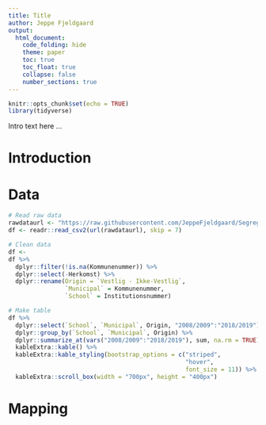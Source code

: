 ```yaml
---
title: Title
author: Jeppe Fjeldgaard
output: 
  html_document:
    code_folding: hide
    theme: paper 
    toc: true
    toc_float: true
    collapse: false
    number_sections: true
---
```

```r
knitr::opts_chunk$set(echo = TRUE)
library(tidyverse)
```


Intro text here ...

# Introduction

# Data 

```r

# Read raw data
rawdataurl <- "https://raw.githubusercontent.com/JeppeFjeldgaard/Segregation/master/Elevtal.csv"
df <- readr::read_csv2(url(rawdataurl), skip = 7) 

# Clean data
df <- 
df %>% 
  dplyr::filter(!is.na(Kommunenummer)) %>% 
  dplyr::select(-Herkomst) %>% 
  dplyr::rename(Origin = `Vestlig - Ikke-Vestlig`, 
                `Municipal` = Kommunenummer,
                `School` = Institutionsnummer)

# Make table
df %>% 
  dplyr::select(`School`, `Municipal`, Origin, "2008/2009":"2018/2019") %>% 
  dplyr::group_by(`School`, `Municipal`, Origin) %>% 
  dplyr::summarize_at(vars("2008/2009":"2018/2019"), sum, na.rm = TRUE) %>% 
  kableExtra::kable() %>% 
  kableExtra::kable_styling(bootstrap_options = c("striped", 
                                                  "hover", 
                                                  font_size = 11)) %>% 
  kableExtra::scroll_box(width = "700px", height = "400px")
```

# Mapping






